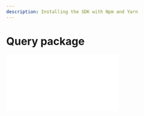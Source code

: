 ```yaml
---
description: Installing the SDK with Npm and Yarn
---
```



# Query package


<div
	className="video mt-5 mb-0"
	style={{
		position: "relative",
		paddingBottom: "56.25%" /* 16:9 */,
		paddingTop: 25,
		height: 0,
	}}
>
	<iframe
		style={{
			position: "absolute",
			top: 0,
			left: 0,
			width: "80%",
			height: "80%",
		}}
		src={`https://www.youtube.com/embed/gF0sKKSwxJ8`}
		frameBorder="0"
	/>
</div>


The Irys query package abstracts GraphQL's complexities, enabling users to query transaction metadata through an intuitive JavaScript interface.

It is easily implemented in a few lines of code.

## Installation

Install via npm:

```console
npm install @irys/query
```

and yarn:

```console
yarn add @irys/query
```

## Imports

Import with:

```js
import Query from "@irys/query";
```

## Creating a query object

Start by instantiating a new `Query` object, this is a shared instance you can reuse each time you want to execute a new query.

```js
const myQuery = new Query();
```

Then execute a query by chaining together a series of functions that collaboratively narrow down the results returned.

To retrieve the 20 latest transactions with the tag `Content-Type` set to `image/png` on Irys:

```js
const results = await myQuery
	.search("irys:transactions")
	.tags([{ name: "Content-Type", values: ["image/png"] }])
	.sort("ASC")
	.limit(20);
```

## Endpoints

The `Query` class links to a GraphQL endpoint for query execution, defaulting to `https://node1.irys.xyz/graphql` for Irys and `https://arweave.net/graphql` for Arweave.

When querying Irys, you must query the same node you uploaded to. To change the endpoint, pass any of the following to the `Query` object constructor:

-   https://node1.irys.xyz/graphql (Default)
-   https://node2.irys.xyz/graphql
-   https://devnet.irys.xyz/graphql

When querying Arweave, any of these may be used:

-   https://arweave.net/graphql (Default)
-   https://arweave.dev/graphql
-   https://arweave-search.goldsky.com/graphql

```js
const myQuery = new Query({ url: "https://devnet.irys.xyz/graphql" });
```

# Query type

Using the `Query` class users can search any of:

-   Irys transactions
-   Arweave transactions
-   Arweave blocks

The search location is specified by passing a parameter to the [`search()`](/developer-docs/query-sdk/api/search) function.

```js
const results = await myQuery.search("irys:transactions");
```

The selected search type influences the [returned fields](/developer-docs/querying/query-package#limiting-fields-returned) and the availability of specific query functions.

| Function                         | irys:transactions | arweave:transactions | arweave:blocks |
| -------------------------------- | ----------------- | -------------------- | -------------- |
| [`search()`](./api/search)       | Yes               | Yes                  | Yes            |
| [`tags()`](./api/tags)           | Yes               | Yes                  | No             |
| [`ids()`](./api/ids)             | Yes               | Yes                  | Yes            |
| [`from()`](./api/from)           | Yes               | Yes                  | No             |
| [`to()`](./api/to)               | No                | Yes                  | No             |
| [`token()`](./api/token)         | Yes               | No                   | No             |
| [`minHeight()`](./api/minHeight) | No                | No                   | Yes            |
| [`maxHeight()`](./api/maxHeight) | No                | No                   | Yes            |
| [`sort()`](./api/sort)           | Yes               | Yes                  | Yes            |
| [`limit()`](./api/limit)         | Yes               | Yes                  | Yes            |
| [`stream()`](./api/stream)       | Yes               | Yes                  | Yes            |
| [`fields()`](./api/fields)       | Yes               | Yes                  | Yes            |

## Timestamp

Use the `fromTimestamp()` and `toTimestamp()` functions to search for transactions by timestamp. Results returned are `>= fromTimestamp` and `< toTimestamp`.

You can search by passing `Date` objects to the functions:

```js
const results = await myQuery
	.search("irys:transactions")
	.fromTimestamp(new Date("2023-07-01"))
	.toTimestamp(new Date("2023-07-03"));
```

Or by using UNIX timestamps in millisecond format:

```js
const results = await myQuery
	.search("irys:transactions")
	.fromTimestamp(1688144401000)
	.toTimestamp(1688317201000);
```

<Callout type="info" emoji="ℹ️">
	Irys timestamps are accurate to the millisecond, so you need to provide a timestamp in millisecond format. You can
	convert from human-readable time to UNIX timestamp using websites like [Epoch101](https://www.epoch101.com/), be
	sure to convert in **millisecond** format, not **second**.
</Callout>

## Tags

Use the `tags()` function to search [metadata tags](/developer-docs/tags) attached to transactions during upload.

Search for a single tag name / value pair:

```js
const results = await myQuery
	.search("irys:transactions")
	.tags([{ name: "Content-Type", values: ["image/png"] }]);
```

Search for a single tag name with a list of possible values. The search uses OR logic and returns transactions tagged with ANY provided value.

```js
const results = await myQuery
	.search("irys:transactions")
	.tags([{ name: "Content-Type", values: ["image/png", "image/jpg"] }]);
```

Search for multiple tags. The search uses AND logic and returns transactions tagged with ALL provided values.

```js
const results = await myQuery.search("irys:transactions").tags([
	{ name: "Content-Type", values: ["image/png"] },
	{ name: "Application-ID", values: ["myApp"] },
]);
```

You can also search Arweave by tags:

```js
const results = await myQuery
	.search("arweave:transactions")
	.tags([{ name: "Content-Type", values: ["image/png", "image/jpg"] }]);
```

## Transaction id

Use the `ids()` function to by transaction ID. The search uses OR logic and returns transactions tagged with ANY provided value:

```js
const results = await myQuery
	.search("irys:transactions")
	.ids(["xXyv3u9nHHWGiMJl_DMgLwwRdOTlIlQZyqaK_rOkNZw", "_xE7tG1kl2FgCUDgJ5jNJeVA6R5kuys7A6f1qfh9_Kw"]);
```

You can also search Arweave by transaction ID.

```js
const results = await myQuery
	.search("arweave:transactions")
	.ids(["xXyv3u9nHHWGiMJl_DMgLwwRdOTlIlQZyqaK_rOkNZw", "_xE7tG1kl2FgCUDgJ5jNJeVA6R5kuys7A6f1qfh9_Kw"]);
```

## Transaction sender

Use the `from()` function to search by wallet addresses used when signing and paying for the upload. Addresses from any of [Irys' supported chains](/overview/supported-tokens) are accepted.

The search employs OR logic, returning transactions tagged with ANY provided value:

```js
const results = await myQuery
	.search("irys:transactions")
	.from(["UsWPlOBHRyfWcbrlC5sV3-pNUjOQEI5WmDxLnypc93I", "0x4adDE0b3C686B4453e007994edE91A7832CF3c99"]);
```

When searching Arweave by transaction sender, only Arweave addresses are accepted:

```js
const results = await myQuery
	.search("arweave:transactions")
	.from(["TrnCnIGq1tx8TV8NA7L2ejJJmrywtwRfq9Q7yNV6g2A"]);
```

## Transaction recipient

Use the `to()` function to search for the wallet address of the transaction recipient. This works on Arweave only and is used when there's a fund transfer.

```js
const results = await myQuery
	.search("arweave:transactions")
	.to("TrnCnIGq1tx8TV8NA7L2ejJJmrywtwRfq9Q7yNV6g2A");
```

## Token

Use the `token()` function to search based on the token name used to pay for the upload. Any of [these values](/overview/supported-tokens) are acceptable.

```js
const results = await myQuery
	.search("irys:transactions")
	.token("solana");
```

## Block id

Use the `ids()` function to search for Arweave blocks with the specified IDs.

```js
const results = await myQuery
	.search("arweave:blocks")
	.ids(["R0ZLe4RvHxLJLzI1Z9ppyYVWFyHW4D1YrxXKuA9PGrwkk2QAuXCnD1xOJe-QOz4l"]);
```

## Block height

Use the `mixHeight()` and `maxHeight()` functions to search for blocks within the specified block height range. Results are `>= minHeight and < maxHeight`.

```js
const results = await myQuery
	.search("arweave:blocks")
	.minHeight(1188272)
	.maxHeight(1188279);
```

Or for transactions within the specified block height range. Results are `>= minHeight and < maxHeight`.

```js
const results = await myQuery
	.search("arweave:transactions")
	.minHeight(1188272)
	.maxHeight(1188279);
```

## Sorting

Use the `sort()` function to sort results by timestamp in ascending order:

```js
const results = await myQuery
	.search("irys:transactions")
	.token("ethereum")
	.sort("ASC");
```

or descending order:

```js
const results = await myQuery
	.search("irys:transactions")
	.token("matic")
	.sort("DESC");
```

## First result

Use the `first()` function to return only the first result:

```js
const results = await myQuery
	.search("irys:transactions")
	.tags([{ name: "Content-Type", values: ["image/png"] }])
	.first();
```

## Limiting search results

Use the `limit()` function to limit the maximum number of results returned. This overrides the default value of 1000 results when searching Irys and 100 when searching Arweave directly.

```js
const results = await myQuery
	.search("irys:transactions")
	.ids(["xXyv3u9nHHWGiMJl_DMgLwwRdOTlIlQZyqaK_rOkNZw", "_xE7tG1kl2FgCUDgJ5jNJeVA6R5kuys7A6f1qfh9_Kw"])
	.limit(20);
```

## Pagination / streaming

Use the `stream()` function to manage large results sets. This function returns an iterable stream that continuously yields results as long as your query keeps producing them.

```js
// Create the stream
const stream = await myQuery
	.search("irys:transactions")
	.token("solana")
	.stream();

// Iterate over the results
for await (const result of stream) {
	console.log(result);
}
```

## Limiting fields returned

Use the `fields()` function to limit the fields returned. To limit the results, set a field's value to `false` or omit it entirely.

The fields available for retrieval depend on the search type, when searching `irys:transactions`, the following fields are available:

```js
.fields({
	id: true, // Transaction ID
	token: true, // Token used for payment
	address: true, // Cross-chain address used for signing and payment
	receipt: {
		deadlineHeight: true, // The block number by which the transaction must be finalized on Arweave
		signature: true, // A signed deep hash of the JSON receipt
		timestamp: true, // Timestamp, millisecond accurate, of the time the uploaded was verified
		version: true, // The receipt version, currently 1.0.0
	},
	tags: { // An array of tags associated with the upload
		name: true,
		value: true,
	},
	signature: true, // A signed deep hash of the JSON receipt
	timestamp: true, // Timestamp, millisecond accurate, of the time the uploaded was verified
})
```

When searching by `arweave:transactions` the following fields are available:

```js
.fields({
	id: true, // Transaction ID
	tags: {
		// Tags associated with the upload
		name: true,
		value: true,
	},
	anchor: true,
	block: {
		height: true, // Block height
		id: true, // Block ID
		previous: true, // Todo
		timestamp: true, // Block timestamp
	},
	bundledIn: {
		id: true,
	},
	data: {
		size: true,
		type: true,
	},
	fee: {
		ar: true,
		winston: true,
	},
	owner: {
		address: true,
		key: true,
	},
	quantity: {
		ar: true,
		winston: true,
	},
	recipient: true,
	signature: true,
})
```

When searching by `arweave:blocks` the following fields are available:

```js
.fields({
	height: true,
	id: true,
	previous: true,
	timestamp: true,
})
```
